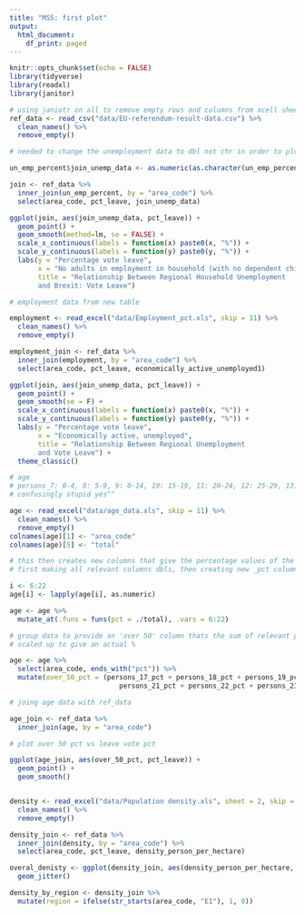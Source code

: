 ```yaml
---
title: "MS5: first plot"
output:
  html_document:
    df_print: paged
---
```


```r
knitr::opts_chunk$set(echo = FALSE)
library(tidyverse)
library(readxl)
library(janitor)

# using janiotr on all to remove empty rows and columns from xcell sheets.
ref_data <- read_csv("data/EU-referendum-result-data.csv") %>% 
  clean_names() %>% 
  remove_empty()

```

```r

# needed to change the unemployment data to dbl not chr in order to plot as continuous data. luckily had this problem once before so recognised it. probably unnecessary to use select, but helped make it easier to see what the table/data looked like. axis labelling as percent just like ps5.

un_emp_percent$join_unemp_data <- as.numeric(as.character(un_emp_percent$join_unemp_data))

join <- ref_data %>% 
  inner_join(un_emp_percent, by = "area_code") %>% 
  select(area_code, pct_leave, join_unemp_data) 

ggplot(join, aes(join_unemp_data, pct_leave)) +
  geom_point() +
  geom_smooth(method=lm, se = FALSE) +
  scale_x_continuous(labels = function(x) paste0(x, "%")) +
  scale_y_continuous(labels = function(y) paste0(y, "%")) +
  labs(y = "Percentage vote leave",
       x = "No adults in employment in household (with no dependent children)",
       title = "Relationship Between Regional Household Unemployment
       and Brexit: Vote Leave") 

```

```r

# employment data from new table 

employment <- read_excel("data/Employment_pct.xls", skip = 11) %>% 
  clean_names() %>% 
  remove_empty()

employment_join <- ref_data %>% 
  inner_join(employment, by = "area_code") %>% 
  select(area_code, pct_leave, economically_active_unemployed1)

ggplot(join, aes(join_unemp_data, pct_leave)) +
  geom_point() +
  geom_smooth(se = F) +
  scale_x_continuous(labels = function(x) paste0(x, "%")) +
  scale_y_continuous(labels = function(y) paste0(y, "%")) +
  labs(y = "Percentage vote leave",
       x = "Economically active, unemployed",
       title = "Relationship Between Regional Unemployment
       and Vote Leave") +
  theme_classic()

```

```r

# age 
# persons_7: 0-4, 8: 5-9, 9: 0-14, 10: 15-19, 11: 20-24, 12: 25-29, 13: 30-34, 14: 35-39, 15: 40-44....
# confusingly stupid yes^^

age <- read_excel("data/age_data.xls", skip = 11) %>% 
  clean_names() %>% 
  remove_empty()
colnames(age)[1] <- "area_code"
colnames(age)[5] <- "total"

# this then creates new columns that give the percentage values of the total, giving plottable data
# first making all relevant columns dbls, then creating new _pct columns using '.' / total

i <- 6:22
age[i] <- lapply(age[i], as.numeric)

age <- age %>%
  mutate_at(.funs = funs(pct = ./total), .vars = 6:22)

# group data to provide an 'over 50' column thats the sum of relevant percentages. Also
# scaled up to give an actual %

age <- age %>% 
  select(area_code, ends_with("pct")) %>% 
  mutate(over_50_pct = (persons_17_pct + persons_18_pct + persons_19_pct + persons_20_pct + 
                           persons_21_pct + persons_22_pct + persons_23_pct) * 100)

# joing age data with ref_data

age_join <- ref_data %>% 
  inner_join(age, by = "area_code") 

# plot over 50 pct vs leave vote pct

ggplot(age_join, aes(over_50_pct, pct_leave)) +
  geom_point() +
  geom_smooth()



```


```r

density <- read_excel("data/Population density.xls", sheet = 2, skip = 11) %>% 
  clean_names() %>% 
  remove_empty()

density_join <- ref_data %>% 
  inner_join(density, by = "area_code") %>% 
  select(area_code, pct_leave, density_person_per_hectare)

overal_denisty <- ggplot(density_join, aes(density_person_per_hectare, pct_leave)) +
  geom_jitter()

density_by_region <- density_join %>% 
  mutate(region = ifelse(str_starts(area_code, "E1"), 1, 0))
```

```r


```

